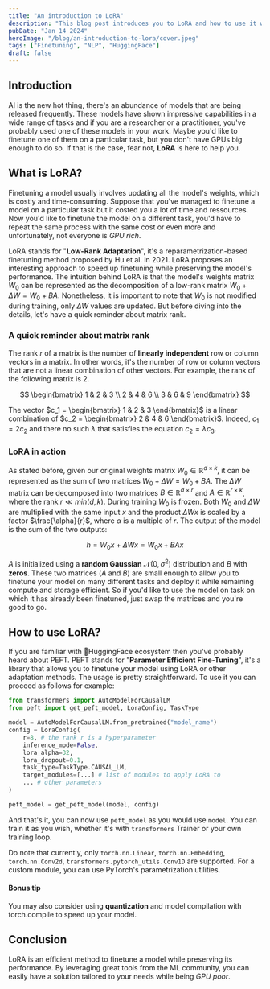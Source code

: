```yaml
---
title: "An introduction to LoRA"
description: "This blog post introduces you to LoRA and how to use it with HuggingFace's PEFT library."
pubDate: "Jan 14 2024"
heroImage: "/blog/an-introduction-to-lora/cover.jpeg"
tags: ["Finetuning", "NLP", "HuggingFace"]
draft: false
---
```



## Introduction

AI is the new hot thing, there's an abundance of models that are being released frequently.
These models have shown impressive capabilities in a wide range of tasks and if you are a researcher or a practitioner, you've
probably used one of these models in your work. Maybe you'd like to finetune one of them on a particular task, but you
don't have GPUs big enough to do so. If that is the case, fear not, **LoRA** is here to help you.

## What is LoRA?

Finetuning a model usually involves updating all the model's weights, which is costly and time-consuming. Suppose that you've managed to
finetune a model on a particular task but it costed you a lot of time and ressources. Now you'd like to finetune the model on a different task,
you'd have to repeat the same process with the same cost or even more and unfortunately, not everyone is _GPU rich_.

LoRA stands for "**Low-Rank Adaptation**", it's a reparametrization-based finetuning method proposed by <Link href="https://arxiv.org/abs/2106.09685" external>
Hu et al.</Link> in 2021.
LoRA proposes an interesting approach to speed up finetuning while
preserving the model's performance. The intuition behind LoRA is that the model's
weights matrix $W_0$ can be represented as the decomposition of a low-rank matrix
$W_0 + \Delta W = W_0 + BA$. Nonetheless, it is important to note that $W_0$ is not
modified during training, only $\Delta W$ values are updated. But before diving into
the details, let's have a quick reminder about matrix rank.

### A quick reminder about matrix rank

The rank $r$ of a matrix is the number of **linearly independent** row or column vectors in a matrix. In other words, it's the number of row or column
vectors that are not a linear combination of other vectors. For example, the rank of the following matrix is $2$.

$$
\begin{bmatrix}
1 & 2 & 3 \\
2 & 4 & 6 \\
3 & 6 & 9
\end{bmatrix}
$$

The vector $c_1 = \begin{bmatrix} 1 & 2 & 3 \end{bmatrix}$ is a linear combination of $c_2 = \begin{bmatrix} 2 & 4 & 6 \end{bmatrix}$.
Indeed, $c_1 = 2 c_2$ and there no such $\lambda$ that satisfies the equation $c_2 = \lambda c_3$.

### LoRA in action

As stated before, given our original weights matrix $W_0 \in \mathbb{R}^{d \times k}$, it can be represented as the sum of two matrices $W_0 + \Delta W = W_0 + BA$.
The $\Delta W$ matrix can be decomposed into two matrices $B \in \mathbb{R}^{d \times r}$ and
$A \in \mathbb{R}^{r \times k}$, where the rank $r \ll min(d,k)$. During training $W_0$ is frozen. Both $W_0$ and $\Delta W$ are multiplied with the same input $x$
and the product $\Delta Wx$ is scaled by a factor $\frac{\alpha}{r}$, where $\alpha$ is a multiple of $r$. The output of the model is the sum of the two outputs:

$$
h = W_0x + \Delta Wx = W_0x + BAx
$$

$A$ is initialized using a **random Gaussian** $\mathcal{N}(0, \sigma^2)$ distribution and $B$ with **zeros**. These two matrices ($A$ and $B$) are
small enough to allow you to finetune your model on many different tasks and deploy it while remaining compute and storage efficient.
So if you'd like to use the model on task on which it has already been finetuned, just swap the matrices and you're good to go.

<CaptionedImage
  src="/blog/an-introduction-to-lora/lora.png"
  caption="Reparametrization with LoRA from the original paper"
/>

## How to use LoRA?

If you are familiar with <Link href="https://huggingface.co/" external>🤗HuggingFace</Link> ecosystem then you've probably heard about <Link href="https://huggingface.co/docs/peft/index" external>PEFT</Link>.
PEFT stands for "**Parameter Efficient Fine-Tuning**", it's a library that allows you to finetune your model using LoRA or other adaptation methods. The usage is pretty straightforward.
To use it you can proceed as follows for example:

```py
from transformers import AutoModelForCausalLM
from peft import get_peft_model, LoraConfig, TaskType

model = AutoModelForCausalLM.from_pretrained("model_name")
config = LoraConfig(
    r=8, # the rank r is a hyperparameter
    inference_mode=False,
    lora_alpha=32,
    lora_dropout=0.1,
    task_type=TaskType.CAUSAL_LM,
    target_modules=[...] # list of modules to apply LoRA to
    ... # other parameters
)

peft_model = get_peft_model(model, config)
```

And that's it, you can now use `peft_model` as you would use `model`. You can train it as you wish, whether it's with `transformers` <Link href="https://huggingface.co/docs/transformers/v4.36.1/main_classes/trainer" external>Trainer</Link>
or your own training loop.

Do note that currently, only `torch.nn.Linear`, `torch.nn.Embedding`, `torch.nn.Conv2d`, `transformers.pytorch_utils.Conv1D` are supported.
For a custom module, you can use PyTorch's <Link external href="https://pytorch.org/docs/stable/generated/torch.nn.utils.parametrize.register_parametrization.html#torch.nn.utils.parametrize.register_parametrization">parametrization utilities</Link>.

#### Bonus tip

You may also consider using **quantization** and model compilation with <Link href="https://pytorch.org/docs/stable/generated/torch.compile.html" external>torch.compile</Link> to speed up your model.

## Conclusion

LoRA is an efficient method to finetune a model while preserving its performance. By leveraging great tools from the ML community, you can easily have a solution tailored to your needs while being _GPU poor_.

